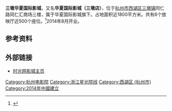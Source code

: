 '''三墩华夏国际影城'''，又名'''华夏国际影城（三墩店）'''，位于[[杭州市西湖区|杭州市西湖区]][[三墩镇_(杭州市)|三墩镇]]同仁路同仁汇商场三楼，属于华夏国际影城旗下。占地面积近1800平方米。共有6个放映厅近500个座位。<ref>{{Cite web |url=http://theater.mtime.com/China_Zhejiang_Province_Hangzhou_Xihuqu/6323/info.html |title=影院介绍 |accessdate=2014-11-30 |archive-date=2016-06-22 |archive-url=https://web.archive.org/web/20160622050435/http://theater.mtime.com/China_Zhejiang_Province_Hangzhou_Xihuqu/6323/info.html |dead-url=no }}</ref>2014年8月开业。

== 参考资料 ==
{{reflist}}

== 外部链接 ==
*[http://theater.mtime.com/China_Zhejiang_Province_Hangzhou_Xihuqu/6323/ 时光网影城主页]{{Wayback|url=http://theater.mtime.com/China_Zhejiang_Province_Hangzhou_Xihuqu/6323/ |date=20150512062140 }}

{{杭州电影院}}
[[Category:杭州电影院|Category:杭州电影院]]
[[Category:浙江星光院线|Category:浙江星光院线]]
[[Category:西湖区_(杭州市)|Category:西湖区 (杭州市)]]
[[Category:2014年中國建立|Category:2014年中國建立]]